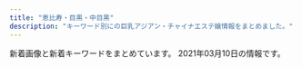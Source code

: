```yaml
---
title: "恵比寿・目黒・中目黒"
description: "キーワード別にの巨乳アジアン・チャイナエステ嬢情報をまとめました。"
---
```


新着画像と新着キーワードをまとめています。
2021年03月10日の情報です。

<DmmAffiliateIns />
<KeywordTable
  shops={
    [
    {
        "url": "http://fiji-resort.ests.jp/",
        "name": "\u30d5\u30a3\u30b8\u30fc\u30ea\u30be\u30fc\u30c8",
        "station": "\u4e2d\u76ee\u9ed2\u99c5\u897f\u53e3",
        "img_links": [
            "http://fiji-resort.ests.jp/photos/sites/30/2019/03/2019033011105316.jpg",
            "http://fiji-resort.ests.jp/images/access06.jpg",
            "http://fiji-resort.ests.jp/photos/sites/30/2019/06/2019060610451514.jpg",
            "http://fiji-resort.ests.jp/images/s_topics.png",
            "http://fiji-resort.ests.jp/images/top.png",
            "http://fiji-resort.ests.jp/images/topics_bj3.png",
            "http://fiji-resort.ests.jp/photos/sites/30/2019/05/2019050215480138.jpg",
            "http://fiji-resort.ests.jp/images/access02.jpg",
            "http://fiji-resort.ests.jp/images/access04.jpg",
            "http://fiji-resort.ests.jp/photos/sites/30/2018/06/2018061511340989.jpg",
            "http://fiji-resort.ests.jp/images/line.png",
            "http://fiji-resort.ests.jp/photos/sites/30/2018/09/2018091301234543.jpg",
            "http://fiji-resort.ests.jp/photos/sites/30/2018/11/2018110510493920.jpg",
            "http://fiji-resort.ests.jp/images/s_link.png",
            "http://fiji-resort.ests.jp/photos/sites/30/2019/11/2019110909384037.jpg",
            "http://fiji-resort.ests.jp/photos/sites/30/2019/09/2019092914334514.jpg",
            "http://fiji-resort.ests.jp/photos/sites/30/2019/05/2019050215480157.jpg",
            "http://fiji-resort.ests.jp/images/access05.jpg",
            "http://fiji-resort.ests.jp/images/access03.jpg",
            "http://fiji-resort.ests.jp/images/mobile.png",
            "http://fiji-resort.ests.jp/images/access01.jpg",
            "http://fiji-resort.ests.jp/images/end.png",
            "http://fiji-resort.ests.jp/photos/sites/30/2019/03/2019033011081995.jpg",
            "http://fiji-resort.ests.jp/photos/sites/30/2018/11/2018110510493422.jpg",
            "http://fiji-resort.ests.jp/photos/sites/30/2019/06/2019061411123068.jpg",
            "http://fiji-resort.ests.jp/photos/sites/30/2019/04/2019042017525677.jpg",
            "http://fiji-resort.ests.jp/photos/sites/30/2019/05/2019050215480292.jpg",
            "http://fiji-resort.ests.jp/photos/sites/30/2019/12/2019121110440091.jpg",
            "http://fiji-resort.ests.jp/images/s_staff.png",
            "http://fiji-resort.ests.jp/photos/sites/30/2019/03/2019031518525662.jpg",
            "http://fiji-resort.ests.jp/photos/sites/30/2018/09/2018091916161390.jpg",
            "http://fiji-resort.ests.jp/photos/sites/30/2020/02/2020022116402274.jpg"
        ],
        "keywords": {
            "83": 39,
            "E": 57,
            "86": 60,
            "D": 141,
            "89": 18,
            "85": 123,
            "87": 78,
            "C": 138,
            "82": 18
        }
    },
    {
        "url": "http://kintsuki.este88.com/",
        "station": "JR\u76ee\u9ed2\u99c5\u6771\u53e3",
        "name": "\u91d1\u306e\u6708",
        "img_links": [
            "http://kintsuki.este88.com/gals/momo1.jpg",
            "http://kintsuki.este88.com/gals/kaori1.jpg",
            "http://kintsuki.este88.com/gals/kana1.jpg",
            "http://kintsuki.este88.com/images/r04.jpg",
            "http://kintsuki.este88.com/gals/koyuki1.jpg",
            "http://kintsuki.este88.com/gals/yuyu1.jpg",
            "http://kintsuki.este88.com/gals/rei1.jpg",
            "http://kintsuki.este88.com/images/ph1.jpg",
            "http://kintsuki.este88.com/images/r01.jpg",
            "http://kintsuki.este88.com/gals/rina1.jpg",
            "http://kintsuki.este88.com/gals/mika1.jpg",
            "http://kintsuki.este88.com/gals/kixyoko1.jpg",
            "http://kintsuki.este88.com/images/r02.jpg"
        ],
        "keywords": {}
    },
    {
        "keywords": {
            "F": 1,
            "E": 5,
            "86": 9,
            "88": 4,
            "89": 2,
            "D": 26,
            "85": 6,
            "84": 2,
            "C": 41,
            "87": 4
        },
        "station": "JR\u76ee\u9ed2\u99c5\u6771\u53e3",
        "img_links": [
            "http://angel.jpn.cm/photos/sites/3/2018/06/2018061601280970.jpg",
            "http://angel.jpn.cm/images/s_mobile.png",
            "http://angel2.a1.ies.bz/upload/sites/3/2021/02/2021022516024747.jpg",
            "http://angel.jpn.cm/photos/sites/3/2020/06/2020061515170635.jpg",
            "http://angel.jpn.cm/photos/sites/3/2016/08/staff3.jpg",
            "http://angel.jpn.cm/photos/sites/3/2018/09/2018091001155585.jpg",
            "http://angel.jpn.cm/images/girl-z2.jpg",
            "http://angel.jpn.cm/photos/sites/3/2016/08/staff2a.jpg",
            "http://angel.jpn.cm/photos/sites/3/2016/08/staff4.jpg",
            "http://angel.jpn.cm/photos/sites/3/2016/08/staff5.jpg",
            "http://angel.jpn.cm/images/info.jpg",
            "http://angel.jpn.cm/photos/sites/3/2016/08/staff21.jpg",
            "http://angel.jpn.cm/images/nbj3.jpg",
            "http://angel.jpn.cm/photos/sites/3/2018/11/201811011331167.jpg",
            "http://angel.jpn.cm/photos/sites/3/2017/01/1.jpg",
            "http://angel.jpn.cm/photos/sites/3/2016/08/staff37a.jpg",
            "http://angel.jpn.cm/photos/sites/3/2016/08/staff36h.jpg",
            "http://angel.jpn.cm/photos/sites/3/2016/08/staff22a.jpg",
            "http://angel.jpn.cm/photos/sites/3/2017/11/201711280608539.jpg",
            "http://angel.jpn.cm/photos/sites/3/2018/06/2018061505064271.jpg",
            "http://angel.jpn.cm/photos/sites/3/2016/08/staff24a.jpg",
            "http://angel.jpn.cm/photos/sites/3/2016/08/staff25.jpg",
            "http://cdn.dino-es.com/images/logo/150x40DinoEs.png",
            "http://angel.jpn.cm/photos/sites/3/2019/07/2019071016030711.jpg",
            "http://angel.jpn.cm/photos/sites/3/2016/09/staff40a.jpg",
            "http://angel.jpn.cm/images/room1.jpg",
            "http://angel.jpn.cm/photos/sites/3/2016/08/staff25a.jpg",
            "http://angel.jpn.cm/photos/sites/3/2018/06/2018061505064251.jpg",
            "http://angel.jpn.cm/images/room3.jpg",
            "http://angel.jpn.cm/photos/sites/3/2017/12/201712270537317.jpg",
            "http://angel.jpn.cm/photos/sites/3/2016/08/staff28.jpg",
            "http://angel.jpn.cm/images/top02.jpg",
            "http://angel.jpn.cm/photos/sites/3/2016/08/staff29.jpg",
            "http://angel.jpn.cm/photos/sites/3/2016/08/staff14.jpg",
            "http://angel.jpn.cm/photos/sites/3/2021/02/2021022516024747.jpg",
            "http://angel.jpn.cm/photos/sites/3/2019/12/2019122718552333.jpg",
            "http://angel.jpn.cm/photos/sites/3/2019/12/2019122718552430.jpg",
            "http://angel.jpn.cm/images/room6.jpg",
            "http://angel.jpn.cm/photos/sites/3/2016/08/staff7.jpg",
            "http://angel.jpn.cm/photos/sites/3/2016/08/staff24.jpg",
            "http://angel.jpn.cm/images/s_staff.png",
            "http://angel.jpn.cm/photos/sites/3/2016/10/staff41.jpg",
            "http://angel.jpn.cm/images/room5.jpg",
            "http://angel.jpn.cm/images/room4.jpg",
            "http://angel.jpn.cm/photos/sites/3/2021/02/2021021714005240.jpg",
            "http://angel.jpn.cm/photos/sites/3/2019/06/201906051042276.jpg",
            "http://angel.jpn.cm/photos/sites/3/2016/08/staff28a.jpg",
            "http://angel.jpn.cm/photos/sites/3/2018/06/2018061601280885.jpg",
            "http://angel.jpn.cm/photos/sites/3/2016/09/72670992207769698.jpg",
            "http://angel.jpn.cm/photos/sites/3/2016/08/staff37.jpg",
            "http://angel.jpn.cm/photos/sites/3/2016/08/staff23.jpg",
            "http://angel.jpn.cm/photos/sites/3/2016/08/staff2.jpg",
            "http://angel.jpn.cm/photos/sites/3/2016/08/staff5a.jpg",
            "http://angel.jpn.cm/photos/sites/3/2020/09/2020092511154515.jpg",
            "http://angel.jpn.cm/photos/sites/3/2019/10/2019100910242499.jpg",
            "http://angel.jpn.cm/images/s_news.png",
            "http://angel.jpn.cm/photos/sites/3/2016/08/staff14a.jpg",
            "http://angel.jpn.cm/photos/sites/3/2016/08/staff11.jpg",
            "http://angel.jpn.cm/photos/sites/3/2017/05/8.jpg",
            "http://angel.jpn.cm/photos/sites/3/2019/11/2019111814073465.jpg",
            "http://angel.jpn.cm/photos/sites/3/2016/08/staff8.jpg",
            "http://angel.jpn.cm/images/room2.jpg",
            "http://angel.jpn.cm/images/mobile.jpg",
            "http://angel.jpn.cm/photos/sites/3/2017/11/2017112010234266.jpg",
            "http://angel.jpn.cm/photos/sites/3/2016/08/staff38.jpg",
            "http://angel.jpn.cm/photos/sites/3/2019/11/201911181407260.jpg",
            "http://angel.jpn.cm/photos/sites/3/2017/04/1.jpg",
            "http://angel.jpn.cm/photos/sites/3/2016/08/staff39.jpg",
            "http://angel.jpn.cm/photos/sites/3/2016/08/staff35.jpg",
            "http://angel.jpn.cm/images/s_pick.png",
            "http://angel.jpn.cm/images/top01.jpg",
            "http://angel.jpn.cm/photos/sites/3/2016/08/staff29a.jpg",
            "http://angel.jpn.cm/photos/sites/3/2016/09/staff40.jpg",
            "http://angel.jpn.cm/images/s_link.png",
            "http://angel.jpn.cm/photos/sites/3/2019/06/2019060510404179.jpg",
            "http://angel.jpn.cm/images/girl-z1.jpg",
            "http://angel.jpn.cm/images/room7.jpg",
            "http://angel.jpn.cm/photos/sites/3/2016/08/staff36g.jpg",
            "http://angel.jpn.cm/photos/sites/3/2017/03/2.jpg",
            "http://angel.jpn.cm/photos/sites/3/2018/06/2018062105525655.jpg",
            "http://angel.jpn.cm/photos/sites/3/2016/10/staff01.jpg",
            "http://angel.jpn.cm/photos/sites/3/2019/07/2019071213431954.jpg",
            "http://angel.jpn.cm/photos/sites/3/2019/12/2019122718552413.jpg",
            "http://angel.jpn.cm/photos/sites/3/2016/08/staff3a.jpg",
            "http://angel.jpn.cm/photos/sites/3/2016/08/staff22.jpg"
        ],
        "name": "Angel-\u30a8\u30f3\u30b8\u30a7\u30eb-",
        "url": "http://angel.jpn.cm/"
    },
    {
        "url": "http://relacute.tyo.cm/",
        "img_links": [],
        "keywords": {},
        "name": "RelaCute \u30ea\u30e9\u30ad\u30e5\u30fc\u30c8",
        "station": "JR\u76ee\u9ed2\u99c5\u6771\u53e3"
    },
    {
        "img_links": [
            "http://bimajo-massage.work/sp/img/st6.jpg",
            "http://bimajo-massage.work/sp/img/st5.jpg",
            "http://bimajo-massage.work/img/sta6.jpg",
            "http://bimajo-massage.work/img/sta1.jpg",
            "http://bimajo-massage.work/sp/img/botton.jpg",
            "http://bimajo-massage.work/sp/img/sys.jpg",
            "http://bimajo-massage.work/img/sta7.jpg",
            "http://bimajo-massage.work/sp/img/p-7.jpg",
            "http://bimajo-massage.work/sp/img/time.jpg",
            "http://bimajo-massage.work/img/body-.png",
            "http://bimajo-massage.work/sp/img/p-5.jpg",
            "http://bimajo-massage.work/img/pic.png",
            "http://bimajo-massage.work/sp/img/pic.jpg",
            "http://bimajo-massage.work/img/st6.jpg",
            "http://bimajo-massage.work/sp/img/st1.jpg",
            "http://bimajo-massage.work/img/sta5.jpg",
            "http://bimajo-massage.work/img/st5.jpg",
            "http://bimajo-massage.work/sp/img/t-o.jpg",
            "http://bimajo-massage.work/sp/img/p-6.jpg",
            "http://bimajo-massage.work/sp/img/cam.jpg",
            "http://bimajo-massage.work/sp/img/t-t.jpg",
            "http://bimajo-massage.work/sp/img/pc.jpg",
            "http://bimajo-massage.work/sp/img/t-r.jpg",
            "http://bimajo-massage.work/img/st1.jpg",
            "http://bimajo-massage.work/img/mo.png",
            "http://bimajo-massage.work/img/xmas.png",
            "http://bimajo-massage.work/img/bottom.png",
            "http://bimajo-massage.work/sp/img/acc2.jpg",
            "http://bimajo-massage.work/sp/img/t-s.jpg",
            "http://bimajo-massage.work/sp/img/tel.jpg",
            "http://bimajo-massage.work/sp/img/tit.jpg",
            "http://bimajo-massage.work/img/st7.jpg",
            "http://bimajo-massage.work/img/acc2.jpg",
            "http://bimajo-massage.work/sp/img/add.jpg",
            "http://bimajo-massage.work/img/acc1.jpg",
            "http://bimajo-massage.work/sp/img/t-a.jpg",
            "http://bimajo-massage.work/sp/img/info.jpg",
            "http://bimajo-massage.work/sp/img/acc1.jpg",
            "http://bimajo-massage.work/sp/img/st7.jpg"
        ],
        "url": "http://bimajo-massage.work/",
        "keywords": {
            "86": 12,
            "E": 2,
            "C": 13,
            "D": 24,
            "88": 2,
            "87": 12,
            "85": 13
        },
        "name": "\u7f8e\u9b54\u5973",
        "station": "JR\u6075\u6bd4\u5bff\u99c5\u897f\u53e3"
    },
    {
        "name": "\u7652\u3057\u5bb6",
        "url": "http://www.oasis.esjoho.com/",
        "img_links": [
            "http://www.oasis.esjoho.com/img/ttl_news.png",
            "http://www.oasis.esjoho.com/files/001.jpg",
            "http://www.oasis.esjoho.com/img/ttl_info.png",
            "http://www.oasis.esjoho.com/files/002.jpg",
            "http://www.oasis.esjoho.com/img/pickup.jpg",
            "http://www.oasis.esjoho.com/files/005.jpg",
            "http://www.oasis.esjoho.com/img/goback.jpg",
            "http://www.oasis.esjoho.com/files/001-02.jpg",
            "http://www.oasis.esjoho.com/files/002-02.jpg",
            "http://www.oasis.esjoho.com/img/btn_blog.png",
            "http://www.oasis.esjoho.com/img/btn_side_mobile.jpg",
            "http://www.oasis.esjoho.com/img/tel.png",
            "http://www.oasis.esjoho.com/files/004.jpg",
            "http://www.oasis.esjoho.com/files/005-02.jpg",
            "http://www.oasis.esjoho.com/files/004-02.jpg"
        ],
        "keywords": {
            "D": 6,
            "87": 4,
            "86": 2,
            "85": 2,
            "C": 14
        },
        "station": "\u897f\u5c0f\u5c71\u99c5"
    },
    {
        "img_links": [
            "http://with-you.tyo.cm/images/s_pick.jpg",
            "http://with-you.tyo.cm/photos/sites/6/2020/09/2020092511214697.jpg",
            "http://with-you.tyo.cm/photos/sites/6/2019/02/2019021818395644.jpg",
            "http://hanamizuki2.a1.ies.bz/upload/sites/6/2021/02/2021022216380216.jpg",
            "http://with-you.tyo.cm/images/s_recuit.jpg",
            "http://with-you.tyo.cm/photos/sites/6/2021/02/2021022216380216.jpg",
            "http://with-you.tyo.cm/photos/sites/6/2019/11/2019110606012817.jpg",
            "http://with-you.tyo.cm/photos/sites/6/2019/12/2019121017051597.jpg",
            "http://with-you.tyo.cm/photos/sites/6/2019/11/2019112916080552.jpg",
            "http://with-you.tyo.cm/photos/sites/6/2019/11/2019110108002447.jpg",
            "http://with-you.tyo.cm/photos/sites/6/2019/11/2019111915264240.jpg",
            "http://with-you.tyo.cm/photos/sites/6/2020/06/2020061515324852.jpg",
            "http://with-you.tyo.cm/photos/sites/6/2019/11/2019110107572662.jpg",
            "http://with-you.tyo.cm/photos/sites/6/2019/11/2019112916075813.jpg",
            "http://with-you.tyo.cm/photos/sites/6/2019/11/2019112517122617.jpg",
            "http://with-you.tyo.cm/photos/sites/6/2019/11/2019112214503286.jpg",
            "http://with-you.tyo.cm/images/s_news.jpg",
            "http://with-you.tyo.cm/photos/sites/6/2019/10/2019102716505124.jpg",
            "http://with-you.tyo.cm/images/s_link.jpg",
            "http://with-you.tyo.cm/photos/sites/6/2019/10/2019102716505281.jpg",
            "http://with-you.tyo.cm/photos/sites/6/2020/03/2020032714542799.jpg",
            "http://with-you.tyo.cm/images/top.png",
            "http://with-you.tyo.cm/photos/sites/6/2019/11/2019111915264046.jpg",
            "http://with-you.tyo.cm/photos/sites/6/2019/11/2019112916075124.jpg",
            "http://with-you.tyo.cm/photos/sites/6/2019/12/2019121914290846.jpg",
            "http://with-you.tyo.cm/photos/sites/6/2019/12/2019121017051599.jpg",
            "http://with-you.tyo.cm/images/s_staff.jpg",
            "http://with-you.tyo.cm/photos/sites/6/2019/11/2019112517121980.jpg",
            "http://with-you.tyo.cm/photos/sites/6/2019/11/2019110806175615.jpg",
            "http://with-you.tyo.cm/photos/sites/6/2019/06/2019060510455732.jpg",
            "http://with-you.tyo.cm/photos/sites/6/2019/12/2019121914290210.jpg",
            "http://with-you.tyo.cm/photos/sites/6/2019/11/2019110806175734.jpg",
            "http://with-you.tyo.cm/photos/sites/6/2019/03/2019030615474648.jpg",
            "http://with-you.tyo.cm/photos/sites/6/2019/02/2019021816145119.jpg",
            "http://with-you.tyo.cm/photos/sites/6/2019/11/2019112214502832.jpg",
            "http://with-you.tyo.cm/photos/sites/6/2019/11/2019110108001772.jpg",
            "http://with-you.tyo.cm/photos/sites/6/2019/11/2019110107573374.jpg",
            "http://with-you.tyo.cm/photos/sites/6/2019/02/2019021818404723.jpg",
            "http://with-you.tyo.cm/photos/sites/6/2019/02/2019021816155116.jpg",
            "http://with-you.tyo.cm/photos/sites/6/2020/06/2020061515330329.jpg",
            "http://with-you.tyo.cm/photos/sites/6/2020/03/2020032714573892.jpg"
        ],
        "name": "With you\u30fb\u30a6\u30a3\u30ba\u30e6\u30fc",
        "url": "http://with-you.tyo.cm",
        "keywords": {
            "C": 35,
            "D": 19
        },
        "station": "JR\u76ee\u9ed2\u99c5\u6771\u53e3"
    },
    {
        "name": "\u30d0\u30d9\u30eb",
        "station": "JR\u76ee\u9ed2\u99c5\u6771\u53e3",
        "url": "http://meguro-babel.com/",
        "img_links": [
            "http://meguro-babel.com/girl/15.jpg",
            "http://meguro-babel.com/images/room/photo03.jpg",
            "http://meguro-babel.com/topics/img/151-1.jpg",
            "http://meguro-babel.com/girl/4.jpg",
            "http://meguro-babel.com/images/img_1.jpg",
            "http://meguro-babel.com/girl/19.jpg",
            "http://meguro-babel.com/girl/7.jpg",
            "http://meguro-babel.com/girl/1.jpg",
            "http://meguro-babel.com/girl/3.jpg",
            "http://meguro-babel.com/images/topimg4.jpg",
            "http://meguro-babel.com/girl/24.jpg",
            "http://meguro-babel.com/images/qr.jpg",
            "http://meguro-babel.com/girl/11.jpg",
            "http://meguro-babel.com/topics/img/145-1.jpg",
            "http://meguro-babel.com/girl/9.jpg",
            "http://meguro-babel.com/topics/img/155-1.jpg",
            "http://meguro-babel.com/topics/img/150-1.jpg",
            "http://meguro-babel.com/girl/13.jpg",
            "http://meguro-babel.com/images/room/photo02.jpg",
            "http://meguro-babel.com/girl/8.jpg",
            "http://meguro-babel.com/images/room/photo04.jpg",
            "http://meguro-babel.com/topics/img/156-1.jpg",
            "http://meguro-babel.com/girl/6.jpg",
            "http://meguro-babel.com/girl/21.jpg",
            "http://meguro-babel.com/girl/2.jpg",
            "http://meguro-babel.com/girl/10.jpg",
            "http://meguro-babel.com/topics/img/129-1.jpg",
            "http://meguro-babel.com/topics/img/142-1.jpg",
            "http://meguro-babel.com/girl/5.jpg",
            "http://meguro-babel.com/images/room/photo01.jpg"
        ],
        "keywords": {}
    },
    {
        "keywords": {},
        "img_links": [
            "http://www.himawari-aroma.xyz/images/staff/3/ami.png",
            "http://www.himawari-aroma.xyz/images/shop/1.png",
            "http://www.himawari-aroma.xyz/images/sys.jpg",
            "http://www.himawari-aroma.xyz/images/shop/4/1.jpg",
            "http://www.himawari-aroma.xyz/images/shop/4/2.jpg",
            "http://www.himawari-aroma.xyz/images/psd/off.jpg",
            "http://www.himawari-aroma.xyz/images/staff/3/mayu.png",
            "http://www.himawari-aroma.xyz/images/13.png"
        ],
        "station": "JR\u6075\u6bd4\u5bff\u99c5\u897f\u53e3",
        "name": "\u3072\u307e\u308f\u308a",
        "url": "http://www.himawari-aroma.xyz/"
    },
    {
        "keywords": {
            "93": 1,
            "82": 2,
            "C": 8,
            "F": 1,
            "83": 8,
            "89": 1,
            "E": 3,
            "87": 4,
            "D": 20,
            "G": 1,
            "85": 8,
            "86": 9
        },
        "url": "http://victoria.tyo.cm/",
        "station": "JR\u76ee\u9ed2\u99c5\u6771\u53e3",
        "name": "Victoria\u30fb\u30d3\u30af\u30c8\u30ea\u30a2",
        "img_links": [
            "http://victoria.tyo.cm/photos/sites/13/2019/12/2019120904521188.jpg",
            "http://victoria.tyo.cm/photos/sites/13/2019/02/2019022703022355.jpg",
            "http://victoria.tyo.cm/photos/sites/13/2018/12/2018122904411765.jpg",
            "http://victoria.tyo.cm/photos/sites/13/2019/04/2019041807165826.jpg",
            "http://victoria.tyo.cm/photos/sites/13/2018/12/2018121502493879.jpg",
            "http://victoria.tyo.cm/photos/sites/13/2019/01/2019012509505197.jpg",
            "http://victoria.tyo.cm/photos/sites/13/2019/06/2019061005275095.jpg",
            "http://victoria.tyo.cm/photos/sites/13/2018/12/2018121502493953.jpg",
            "http://victoria.tyo.cm/photos/sites/13/2020/01/2020011104241542.jpg",
            "http://victoria.tyo.cm/photos/sites/13/2019/01/2019010506292922.jpg",
            "http://victoria.tyo.cm/images/room1.jpg",
            "http://victoria.tyo.cm/images/pick.jpg",
            "http://victoria.tyo.cm/photos/sites/13/2018/12/2018122701570643.jpg",
            "http://victoria.tyo.cm/photos/sites/13/2019/01/2019012509534353.jpg",
            "http://victoria.tyo.cm/photos/sites/13/2018/12/2018122701570616.jpg",
            "http://victoria.tyo.cm/images/top.jpg",
            "http://victoria.tyo.cm/photos/sites/13/2020/01/2020012005552181.jpg",
            "http://victoria.tyo.cm/images/mobile.jpg",
            "http://victoria.tyo.cm/images/news.jpg",
            "http://victoria.tyo.cm/photos/sites/13/2020/02/2020020104570910.jpg",
            "http://victoria.tyo.cm/photos/sites/13/2019/12/2019120904521737.jpg",
            "http://victoria.tyo.cm/photos/sites/13/2019/05/201905100639429.jpg",
            "http://victoria.tyo.cm/photos/sites/13/2020/02/202002030340133.jpg",
            "http://victoria.tyo.cm/photos/sites/13/2019/07/2019070206503156.jpg",
            "http://victoria.tyo.cm/photos/sites/13/2019/01/2019010506293526.jpg",
            "http://victoria.tyo.cm/photos/sites/13/2020/10/2020100803550565.jpg",
            "http://victoria.tyo.cm/photos/sites/13/2020/01/2020012005552622.jpg",
            "http://victoria.tyo.cm/photos/sites/13/2019/01/2019012108071242.jpg",
            "http://victoria.tyo.cm/photos/sites/13/2019/10/2019101403232834.jpg",
            "http://victoria.tyo.cm/photos/sites/13/2018/12/2018122904422525.jpg",
            "http://victoria.tyo.cm/photos/sites/13/2019/04/2019040304024424.jpg",
            "http://victoria.tyo.cm/photos/sites/13/2019/12/2019120106181894.jpg",
            "http://victoria.tyo.cm/photos/sites/13/2021/02/2021021509575615.jpg",
            "http://victoria.tyo.cm/photos/sites/13/2020/01/2020011205500461.jpg",
            "http://victoria.tyo.cm/images/s_staff.png",
            "http://victoria.tyo.cm/photos/sites/13/2019/08/2019080607062415.jpg",
            "http://victoria.tyo.cm/photos/sites/13/2018/12/2018121502493847.jpg",
            "http://victoria.tyo.cm/photos/sites/13/2019/10/2019100904082968.jpg",
            "https://www.a-side.com/ad/koko/include/banner/koko_125x125.png",
            "http://victoria.tyo.cm/photos/sites/13/2019/12/2019120406433710.jpg",
            "http://victoria.tyo.cm/photos/sites/13/2020/03/2020031904101259.jpg",
            "http://victoria.tyo.cm/photos/sites/13/2018/12/2018121502493814.jpg",
            "http://victoria.tyo.cm/photos/sites/13/2019/02/2019021407162693.jpg",
            "http://victoria.tyo.cm/images/room2.jpg",
            "http://victoria.tyo.cm/images/face.jpg",
            "http://victoria.tyo.cm/photos/sites/13/2019/10/2019100904083557.jpg",
            "http://victoria.tyo.cm/photos/sites/13/2019/02/2019021206543056.jpg",
            "http://victoria.tyo.cm/photos/sites/13/2019/01/2019011103510521.jpg",
            "http://victoria.tyo.cm/images/room3.jpg",
            "http://victoria.tyo.cm/images/room4.jpg",
            "http://victoria.tyo.cm/photos/sites/13/2020/02/2020021307433041.jpg"
        ]
    },
    {
        "station": "\u4e2d\u76ee\u9ed2\u99c5\u5357\u6539\u672d\u897f\u53e3",
        "url": "http://kaizokusen.jpn.mn/",
        "keywords": {
            "85": 26,
            "84": 3,
            "88": 9,
            "C": 45,
            "83": 8,
            "E": 27,
            "87": 33,
            "86": 26,
            "D": 74
        },
        "name": "\u6d77\u8cca\u8239",
        "img_links": [
            "http://kaizokusen.jpn.mn/photos/sites/31/2019/04/2019040301572848.jpg",
            "http://kaizokusen.jpn.mn/images/end.png",
            "http://kaizokusen.jpn.mn/photos/sites/31/2020/02/202002070127147.jpg",
            "http://kaizokusen.jpn.mn/images/headline.jpg",
            "http://kaizokusen.jpn.mn/photos/sites/31/2020/02/2020022107354732.jpg",
            "http://kaizokusen.jpn.mn/images/news04.jpg",
            "http://kaizokusen.jpn.mn/images/s_staff.png",
            "http://kaizokusen.jpn.mn/photos/sites/31/2020/03/2020031402334084.jpg",
            "http://kaizokusen.jpn.mn/images/top.jpg",
            "http://kaizokusen.jpn.mn/images/news03.jpg",
            "http://kaizokusen.jpn.mn/images/news_bj1.jpg",
            "http://kaizokusen.jpn.mn/photos/sites/31/2020/04/2020042207290081.jpg",
            "http://kaizokusen.jpn.mn/photos/sites/31/2019/02/2019021410470448.jpg",
            "http://kaizokusen.jpn.mn/photos/sites/31/2019/11/2019111410352979.jpg",
            "http://kaizokusen.jpn.mn/photos/sites/31/2020/08/2020082411195272.jpg",
            "http://kaizokusen.jpn.mn/photos/sites/31/2020/08/2020080301195061.jpg",
            "http://kaizokusen.jpn.mn/images/s_pick.png",
            "http://kaizokusen.jpn.mn/photos/sites/31/2020/03/2020030801205388.jpg",
            "http://kaizokusen.jpn.mn/photos/sites/31/2020/01/2020010602051995.jpg",
            "http://kaizokusen.jpn.mn/photos/sites/31/2019/11/2019111401215721.jpg",
            "http://kaizokusen.jpn.mn/photos/sites/31/2019/09/2019092905302643.jpg",
            "http://kaizokusen.jpn.mn/photos/sites/31/2019/06/2019061406003081.jpg",
            "http://kaizokusen.jpn.mn/photos/sites/31/2020/06/2020060409294464.jpg",
            "http://kaizokusen.jpn.mn/photos/sites/31/2019/06/2019060402255271.jpg",
            "http://kaizokusen.jpn.mn/photos/sites/31/2019/12/2019122806012497.jpg",
            "http://kaizokusen.jpn.mn/images/s_contact.jpg",
            "http://kaizokusen.jpn.mn/photos/sites/31/2019/12/2019121904244431.jpg",
            "http://kaizokusen.jpn.mn/photos/sites/31/2020/11/2020112103070699.jpg",
            "http://kaizokusen.jpn.mn/photos/sites/31/2019/05/2019051702252726.jpg",
            "http://kaizokusen.jpn.mn/images/news_bj3.jpg",
            "http://kaizokusen.jpn.mn/images/s_link.png",
            "http://kaizokusen.jpn.mn/photos/sites/31/2018/12/2018122706404758.jpg",
            "http://kaizokusen.jpn.mn/photos/sites/31/2020/06/2020062208015349.jpg",
            "http://kaizokusen.jpn.mn/photos/sites/31/2019/09/2019091102140786.jpg",
            "http://kaizokusen.jpn.mn/photos/sites/31/2020/06/2020061302013959.jpg",
            "http://kaizokusen.jpn.mn/photos/sites/31/2020/05/2020051510144982.jpg",
            "http://kaizokusen.jpn.mn/photos/sites/31/2019/03/2019032601332117.jpg",
            "http://kaizokusen.jpn.mn/images/mobile.jpg",
            "http://kaizokusen.jpn.mn/images/s_news.jpg",
            "http://kaizokusen.jpn.mn/photos/sites/31/2020/01/2020011609085443.jpg",
            "http://kaizokusen.jpn.mn/photos/sites/31/2019/06/2019060402255852.jpg",
            "http://kaizokusen.jpn.mn/photos/sites/31/2019/01/2019012803255272.jpg",
            "http://kaizokusen.jpn.mn/photos/sites/31/2018/07/2018070912312985.jpg",
            "http://kaizokusen.jpn.mn/photos/sites/31/2019/12/201912200917482.jpg",
            "http://kaizokusen.jpn.mn/photos/sites/31/2019/03/2019032710574970.jpg",
            "http://kaizokusen.jpn.mn/photos/sites/31/2018/12/2018121710580889.jpg",
            "http://kaizokusen.jpn.mn/photos/sites/31/2019/02/2019022801560094.jpg",
            "http://kaizokusen.jpn.mn/photos/sites/31/2019/01/2019010309225534.jpg",
            "http://kaizokusen.jpn.mn/photos/sites/31/2019/11/2019112102290816.jpg",
            "http://kaizokusen.jpn.mn/photos/sites/31/2020/12/2020120801390122.jpg",
            "http://kaizokusen.jpn.mn/photos/sites/31/2019/01/201901130238317.jpg",
            "http://kaizokusen.jpn.mn/photos/sites/31/2020/06/2020061305220545.jpg"
        ]
    },
    {
        "img_links": [
            "http://nakamegurofun.com/files/002-030964.jpg",
            "http://nakamegurofun.com/files/008fa9d.jpg",
            "http://nakamegurofun.com/files/0074f22.jpg",
            "http://nakamegurofun.com/files/005-020964.jpg",
            "http://nakamegurofun.com/files/006-020964.jpg",
            "http://nakamegurofun.com/files/006fa9d.jpg",
            "http://nakamegurofun.com/files/0080964.jpg",
            "http://nakamegurofun.com/files/0054f22.jpg",
            "http://nakamegurofun.com/files/0070964.jpg",
            "http://nakamegurofun.com/images/shop/shop01.jpg",
            "http://nakamegurofun.com/files/0024f22.jpg",
            "http://nakamegurofun.com/images/zi_staff.png",
            "http://nakamegurofun.com/files/008-030964.jpg",
            "http://nakamegurofun.com/files/008-020964.jpg",
            "http://nakamegurofun.com/images/xian.png",
            "http://nakamegurofun.com/files/0034f22.jpg",
            "http://nakamegurofun.com/files/003-030964.jpg",
            "http://nakamegurofun.com/files/006-030964.jpg",
            "http://nakamegurofun.com/images/shop/shop02.jpg",
            "http://nakamegurofun.com/images/s5.jpg",
            "http://nakamegurofun.com/images/zi_massage.png",
            "http://nakamegurofun.com/images/s3.jpg",
            "http://nakamegurofun.com/images/shop/shop03.jpg",
            "http://nakamegurofun.com/files/007-020964.jpg",
            "http://nakamegurofun.com/images/s1.jpg",
            "http://nakamegurofun.com/images/main_bottom.png",
            "http://nakamegurofun.com/images/infotiao1.jpg",
            "http://nakamegurofun.com/images/service91a6.png",
            "http://nakamegurofun.com/files/0030964.jpg",
            "http://nakamegurofun.com/files/0050964.jpg",
            "http://nakamegurofun.com/files/003-020964.jpg",
            "http://nakamegurofun.com/files/003fa9d.jpg",
            "http://nakamegurofun.com/files/0064f22.jpg",
            "http://nakamegurofun.com/files/002fa9d.jpg",
            "http://nakamegurofun.com/images/main_top.png",
            "http://nakamegurofun.com/images/s4.jpg",
            "http://nakamegurofun.com/files/005-030964.jpg",
            "http://nakamegurofun.com/files/002-020964.jpg",
            "http://nakamegurofun.com/files/007fa9d.jpg",
            "http://nakamegurofun.com/files/007-030964.jpg",
            "http://nakamegurofun.com/files/0060964.jpg",
            "http://nakamegurofun.com/images/shop/shop04.jpg",
            "http://nakamegurofun.com/images/tel.png",
            "http://nakamegurofun.com/files/005fa9d.jpg",
            "http://nakamegurofun.com/files/0084f22.jpg",
            "http://nakamegurofun.com/images/s2.jpg",
            "http://nakamegurofun.com/files/0020964.jpg"
        ],
        "name": "Flower \uff5e\u30d5\u30e9\u30ef\u30fc\uff5e",
        "station": "\u4e2d\u76ee\u9ed2\u99c5\u897f\u53e3",
        "url": "http://nakamegurofun.com/",
        "keywords": {
            "88": 1,
            "C": 1,
            "D": 5,
            "87": 4,
            "85": 1
        }
    },
    {
        "img_links": [
            "http://onlyone.tyo.cm/photos/sites/5/2019/11/2019110105153240.jpg",
            "http://onlyone.tyo.cm/photos/sites/5/2019/12/2019121715483135.jpg",
            "http://onlyone.tyo.cm/photos/sites/5/2019/11/2019110105152849.jpg",
            "http://onlyone.tyo.cm/images/room3.jpg",
            "http://onlyone.tyo.cm/photos/sites/5/2018/10/201810181432433.jpg",
            "http://onlyone.tyo.cm/images/top.png",
            "http://onlyone.tyo.cm/photos/sites/5/2020/09/2020092510523723.jpg",
            "http://onlyone.tyo.cm/photos/sites/5/2020/09/2020090210405221.jpg",
            "http://onlyone.tyo.cm/photos/sites/5/2020/02/2020022610121615.jpg",
            "http://onlyone.tyo.cm/photos/sites/5/2019/07/2019070616424775.jpg",
            "http://onlyone.tyo.cm/photos/sites/5/2019/07/2019070711031982.jpg",
            "http://onlyone.tyo.cm/images/room2.jpg",
            "http://onlyone.tyo.cm/images/acc2.jpg",
            "http://onlyone.tyo.cm/photos/sites/5/2018/11/2018110713255310.jpg",
            "http://onlyone.tyo.cm/photos/sites/5/2021/02/2021022515094363.jpg",
            "http://onlyone.tyo.cm/images/s_link.png",
            "http://onlyone.tyo.cm/photos/sites/5/2020/07/2020070217061815.jpg",
            "http://onlyone.tyo.cm/photos/sites/5/2020/01/2020011413501066.jpg",
            "http://onlyone.tyo.cm/photos/sites/5/2021/02/2021021810240848.jpg",
            "http://onlyone.tyo.cm/photos/sites/5/2021/03/2021030316101626.jpg",
            "http://onlyone.tyo.cm/photos/sites/5/2019/07/201907171609201.jpg",
            "http://onlyone.tyo.cm/photos/sites/5/2019/02/2019022310334774.jpg",
            "http://onlyone.tyo.cm/photos/sites/5/2017/11/2017112708111797.jpg",
            "http://onlyone.tyo.cm/photos/sites/5/2020/01/2020011412572423.jpg",
            "http://onlyone.tyo.cm/photos/sites/5/2019/12/2019120510353312.jpg",
            "http://onlyone.tyo.cm/images/acc4.jpg",
            "http://onlyone.tyo.cm/photos/sites/5/2018/08/2018080308152252.jpg",
            "http://onlyone.tyo.cm/photos/sites/5/2018/06/2018062904050630.jpg",
            "http://onlyone.tyo.cm/images/line.jpg",
            "http://onlyone.tyo.cm/photos/sites/5/2020/03/2020031716151746.jpg",
            "http://onlyone.tyo.cm/photos/sites/5/2021/03/2021030316101022.jpg",
            "http://onlyone.tyo.cm/photos/sites/5/2019/01/2019013017371133.jpg",
            "http://onlyone.tyo.cm/photos/sites/5/2018/09/2018092710191274.jpg",
            "http://onlyone.tyo.cm/photos/sites/5/2018/08/2018082407542866.jpg",
            "http://onlyone.tyo.cm/photos/sites/5/2019/06/2019060510472559.jpg",
            "http://onlyone.tyo.cm/photos/sites/5/2020/01/2020011413500417.jpg",
            "http://onlyone.tyo.cm/photos/sites/5/2019/06/2019060510384975.jpg",
            "http://onlyone.tyo.cm/photos/sites/5/2020/07/2020070215334437.jpg",
            "http://onlyone.tyo.cm/photos/sites/5/2021/02/2021022216501749.jpg",
            "http://onlyone.tyo.cm/photos/sites/5/2019/05/2019050915292562.jpg",
            "http://onlyone.tyo.cm/images/room1.jpg",
            "http://onlyone.tyo.cm/photos/sites/5/2020/09/2020092510524025.jpg",
            "http://onlyone.tyo.cm/photos/sites/5/2019/02/2019022310345266.jpg",
            "http://onlyone.tyo.cm/photos/sites/5/2020/09/2020092218541894.jpg",
            "http://onlyone.tyo.cm/images/acc3.jpg",
            "http://onlyone.tyo.cm/photos/sites/5/2018/07/2018071709241386.jpg",
            "http://onlyone.tyo.cm/photos/sites/5/2020/06/2020060815500896.jpg",
            "http://onlyone.tyo.cm/images/room4.jpg",
            "http://onlyone.tyo.cm/photos/sites/5/2021/02/202102181024101.jpg",
            "http://onlyone.tyo.cm/photos/sites/5/2020/09/2020092510523998.jpg",
            "http://onlyone.a1.ies.bz/upload/sites/5/2021/02/2021022515094363.jpg",
            "http://onlyone.tyo.cm/photos/sites/5/2019/08/2019080815010066.jpg",
            "http://onlyone.tyo.cm/photos/sites/5/2019/07/2019071716092046.jpg",
            "http://onlyone.tyo.cm/images/s_staff.png",
            "http://onlyone.tyo.cm/photos/sites/5/2020/09/2020092617301564.jpg",
            "http://onlyone.tyo.cm/photos/sites/5/2019/08/2019082610481667.jpg",
            "http://onlyone.tyo.cm/photos/sites/5/2021/02/202102201049167.jpg",
            "http://onlyone.a1.ies.bz/upload/sites/5/2021/03/2021030316101022.jpg",
            "http://onlyone.tyo.cm/photos/sites/5/2019/01/2019011814353078.jpg",
            "http://onlyone.tyo.cm/photos/sites/5/2018/03/2018031607430562.jpg",
            "http://onlyone.tyo.cm/photos/sites/5/2019/03/2019030418403098.jpg",
            "http://onlyone.tyo.cm/photos/sites/5/2020/05/2020051419324761.jpg",
            "http://onlyone.tyo.cm/photos/sites/5/2018/11/2018112110301745.jpg",
            "http://onlyone.tyo.cm/photos/sites/5/2019/11/2019112117013754.jpg",
            "http://onlyone.tyo.cm/photos/sites/5/2019/05/2019052911352557.jpg",
            "http://onlyone.tyo.cm/images/new.jpg",
            "http://onlyone.tyo.cm/images/acc1.jpg"
        ],
        "station": "JR\u76ee\u9ed2\u99c5\u897f\u53e3",
        "url": "http://onlyone.tyo.cm/",
        "name": "OnlyOne",
        "keywords": {
            "86": 11,
            "F": 1,
            "85": 9,
            "88": 4,
            "83": 2,
            "E": 3,
            "87": 6,
            "C": 4,
            "D": 25,
            "84": 1
        }
    },
    {
        "img_links": [
            "http://hi-msg.com/tonton/images/slider/slide3s.png",
            "http://hi-msg.com/tonton/images/qr.jpg",
            "http://hi-msg.com/tonton/images/an_2_02.jpg",
            "http://hi-msg.com/tonton/images/r2.jpg",
            "http://hi-msg.com/tonton/images/an_6_01.jpg",
            "http://hi-msg.com/tonton/images/staff_images/st3.jpg",
            "http://hi-msg.com/tonton/images/staff_images/st1.jpg",
            "http://hi-msg.com/tonton/images/staff_images/st5.jpg",
            "http://hi-msg.com/tonton/images/eve1.png",
            "http://hi-msg.com/tonton/images/an_5_01.jpg",
            "http://hi-msg.com/tonton/images/an_3_01.jpg",
            "http://hi-msg.com/tonton/images/slider/slide2.png",
            "http://hi-msg.com/tonton/images/an_4_02.jpg",
            "http://hi-msg.com/tonton/images/an_5_02.jpg",
            "http://hi-msg.com/tonton/images/an_4_01.jpg",
            "http://hi-msg.com/tonton/images/an_3_02.jpg",
            "http://hi-msg.com/tonton/images/slider/slide1s.png",
            "http://hi-msg.com/tonton/images/index-2.jpg",
            "http://hi-msg.com/tonton/images/slider/slide2s.png",
            "http://hi-msg.com/tonton/images/an_6_02.jpg",
            "http://hi-msg.com/tonton/images/slider/slide3.png",
            "http://hi-msg.com/tonton/images/r4.jpg",
            "http://hi-msg.com/tonton/images/an_1_02.jpg",
            "http://hi-msg.com/tonton/images/index_01.jpg",
            "http://hi-msg.com/tonton/images/staff_images/st4.jpg",
            "http://hi-msg.com/tonton/images/r1.jpg",
            "http://hi-msg.com/tonton/images/index-1.jpg",
            "http://hi-msg.com/tonton/images/an_2_01.jpg",
            "http://hi-msg.com/tonton/images/slider/slide1.png",
            "http://hi-msg.com/tonton/images/an_1_01.jpg",
            "http://hi-msg.com/tonton/images/staff_images/st2.jpg",
            "http://hi-msg.com/tonton/images/fbb.jpg",
            "http://hi-msg.com/tonton/images/staff_images/sl.png",
            "http://hi-msg.com/tonton/images/r3.jpg",
            "http://hi-msg.com/tonton/images/sys1.jpg"
        ],
        "station": "JR\u6075\u6bd4\u5bff\u99c5\u897f\u53e3",
        "keywords": {
            "85": 7,
            "86": 17,
            "E": 5,
            "D": 19,
            "83": 7,
            "C": 7
        },
        "name": "\u30c8\u30f3\u30c8\u30f3",
        "url": "http://hi-msg.com/tonton/"
    }
]
}
/>
<DmmAffiliateScript />
